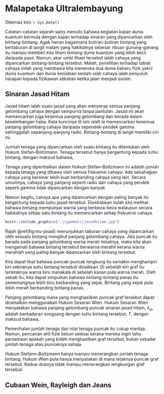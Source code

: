 # Malapetaka Ultralembayung

Dikemas kini: `r Sys.Date()`

Catatan-catatan sejarah sains menulis bahawa kegiatan kajian dunia kuantum bermula dengan kajian terhadap sinaran yang dipancarkan oleh bintang-bintang. Agak hairan bagaimana butiran-butiran bintang yang bertaburan di langit malam yang hakikatnya sebesar ribuan gunung-ganang itu mampu memberi kita ilham tentang dunia kuantum yang lebih kecil daripada pasir. Namun, akar umbi ilham tersebut ialah cahaya yang dipancarkan bintang-bintang tersebut. Malah, penelitian terhadap tabiat cahaya inilah yang membawa kita meneroka dua dunia baharu fizik yakni dunia kuantum dan dunia kenisbian seolah-olah cahaya ialah penyuluh harapan kepada fizikawan sekalian ketika jalan menjadi suram.

## Sinaran Jasad Hitam

Jasad hitam ialah suatu jasad yang akan menyerap semua panjang gelombang cahaya dengan sempurna tanpa pantulan. Jasad ini akan memancarkan juga kesemua panjang gelombang dan berada dalam keseimbangan haba. Kata kuncinya di sini ialah ia memancarkan kesemua panjang gelombang cahaya daripada sependek-pendek gamma sehinggalah sepanjang-panjang radio. Bintang-bintang di langit memiliki ciri ini.

Jumlah tenaga yang dipancarkan oleh suatu bintang itu ditentukan oleh Hukum Stefan&ndash;Boltzmann. Tenaga tersebut hanya bergantung kepada suhu bintang,
\begin{equation}
  E = \sigma T^4,
  (\#eq:mu01)
\end{equation}
dengan maksud bahawa,
\begin{equation*}
\begin{split}
	E & = \text{tenaga},\\
	T & = \text{suhu bintang},\\
	\sigma & = \text{pemalar Stefan--Boltzmann,}\\
	& = 5.6704\times 10^{-8}\text{W}\cdot\text{s}^{-1}\cdot\text{K}^{-4}.\\
\end{split}
\end{equation*}

Tenaga yang diperihalkan dalam Hukum Stefan&ndash;Boltzmann ini adalah jumlah kepada tenaga yang dibawa oleh semua frekuensi cahaya. Ada sebahagian cahaya yang  bersinar lebih kuat berbanding cahaya yang lain. Secara umumnya, cahaya yang panjang seperti radio dan cahaya yang pendek seperti gamma tidak dipancarkan dengan banyak. 

Namun begitu, cahaya apa yang dipancarkan dengan paling banyak itu bergantung kepada suhu jasad tersebut. Disebabkan itulah kita melihat bahawa bintang mempunyai warna yang berbeza-beza walaupun secara hakikatnya setiap satu bintang itu memancarkan setiap frekuensi cahaya.

```r
knitr::include_graphics(".\\gambar\\jasadhitam.jpg")
```

Rajah \@ref(fig:mu-jasad) menunjukkan taburan cahaya yang dipancarkan oleh sesuatu bintang mengikut panjang gelombang cahaya. Jika puncak itu berada pada panjang gelombang warna merah misalnya, maka kita akan mengamati bahawa bintang tersebut berwarna merahh kerana warna merahlah yang paling banyak dipancarkan oleh bintang tersebut. 

Kita dapat lihat bahawa puncak-puncak lengkung itu semakin menghampiri kiri sekiranya suhu bintang tersebut dinaikkan. Di sebelah kiri graf itu terletaknya warna biru manakala di sebelah kanan pula warna merah. Oleh sebab itu, kita dapat simpulkan bahawa bintang-bintang panas itu sememangnya lebih biru berbanding yang sejuk. Bintang yang sejuk pula lebih merah berbanding bintang panas.

Panjang gelombang mana yang menghasilkan puncak graf tersebut dapat diramalkan menggunakan Hukum Sesaran Wien. Hukum Sesaran Wien menyatakan bahawa panjang gelombang puncak sinaran jasad hitam, $\lambda_p$, adalah berkadaran songsang dengan suhu bintang tersebut, $T$,
\begin{equation}
	\lambda_p = \frac{W}{T}, (\#eq:mu02)
\end{equation}
dengan maksud bahawa,\margintext{\protect\vspace{-1.5cm}Hukum Sesaran Wien}
\begin{equation*}
\begin{split}
	\lambda_p & = \text{panjang gelombang puncak,} \\
	T & = \text{suhu jasad hitam,} \\
	W & = \text{pemalar Wien,} \\
	& = 2.8978\times 10^{-3}\text{m}\cdot\text{K}.\\
\end{split}
\end{equation*}

Pemerihalan jumlah tenaga dan nilai tenaga puncak itu cukup mantap. Namun, pencarian ahli fizik belum selesai kerana mereka ingin tahu persamaan apakah yang boleh menghasilkan graf tersebut, bukan sekadar jumlah tenaga atau puncaknya sahaja.

Hukum Stefann&ndash;Boltzmann hanya mampu menerangkan jumlah tenaga bintang. Hukum Wien pula hanya menyatakan di mana letaknya puncak graf tersebut. Kedua-duanya tidak mampu menerangkan lengkungan graf tersebut.

## Cubaan Wein, Rayleigh dan Jeans

